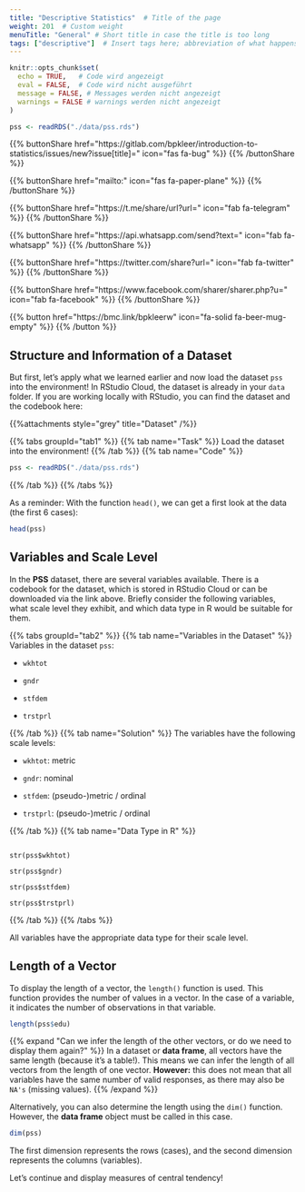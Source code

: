 ```yaml
---
title: "Descriptive Statistics"  # Title of the page
weight: 201  # Custom weight 
menuTitle: "General" # Short title in case the title is too long
tags: ["descriptive"]  # Insert tags here; abbreviation of what happens on the page
---
```

```r
knitr::opts_chunk$set(
  echo = TRUE,   # Code wird angezeigt
  eval = FALSE,  # Code wird nicht ausgeführt
  message = FALSE, # Messages werden nicht angezeigt
  warnings = FALSE # warnings werden nicht angezeigt
)

pss <- readRDS("./data/pss.rds")   
```

{{% buttonShare href=\"https\:\/\/gitlab.com\/bpkleer\/introduction-to-statistics\/issues\/new?issue[title]=\" icon=\"fas fa-bug\" %}} {{% /buttonShare %}} 

{{% buttonShare href=\"mailto\:\" icon=\"fas fa-paper-plane\" %}} {{% /buttonShare %}}

{{% buttonShare href=\"https\:\/\/t.me\/share\/url?url=\" icon=\"fab fa-telegram\" %}} {{% /buttonShare %}}

{{% buttonShare href=\"https\:\/\/api.whatsapp.com\/send?text=\" icon=\"fab fa-whatsapp\" %}} {{% /buttonShare %}}

{{% buttonShare href=\"https\:\/\/twitter.com\/share?url=\" icon=\"fab fa-twitter\" %}} {{% /buttonShare %}}

{{% buttonShare href=\"https\:\/\/www.facebook.com\/sharer\/sharer.php?u=\" icon=\"fab fa-facebook\" %}} {{% /buttonShare %}}

{{% button href=\"https\:\/\/bmc.link\/bpkleerw\" icon=\"fa-solid fa-beer-mug-empty\" %}} {{% /button %}}

## Structure and Information of a Dataset
But first, let's apply what we learned earlier and now load the dataset `pss` into the environment! In RStudio Cloud, the dataset is already in your `data` folder. If you are working locally with RStudio, you can find the dataset and the codebook here:

{{%attachments style=\"grey\" title=\"Dataset\" /%}}

{{% tabs groupId=\"tab1\" %}}
{{% tab name=\"Task\" %}}
Load the dataset into the environment!
{{% /tab %}}
{{% tab name=\"Code\" %}}
```R
pss <- readRDS("./data/pss.rds")
```
{{% /tab %}}
{{% /tabs %}}

As a reminder: With the function `head()`, we can get a first look at the data (the first $6$ cases):
```r
head(pss)
```

## Variables and Scale Level

In the **PSS** dataset, there are several variables available. There is a codebook for the dataset, which is stored in RStudio Cloud or can be downloaded via the link above. 
Briefly consider the following variables, what scale level they exhibit, and which data type in R would be suitable for them. 

{{% tabs groupId=\"tab2\" %}}
{{% tab name=\"Variables in the Dataset\" %}}
Variables in the dataset `pss`:

- `wkhtot`

- `gndr`

- `stfdem`

- `trstprl`

{{% /tab %}}
{{% tab name=\"Solution\" %}}
The variables have the following scale levels:

- `wkhtot`: metric

- `gndr`: nominal

- `stfdem`: (pseudo-)metric / ordinal

- `trstprl`: (pseudo-)metric / ordinal

{{% /tab %}}
{{% tab name=\"Data Type in R\" %}}
```

str(pss$wkhtot)

str(pss$gndr)

str(pss$stfdem)

str(pss$trstprl)

```
{{% /tab %}}
{{% /tabs %}}

All variables have the appropriate data type for their scale level.

## Length of a Vector
To display the length of a vector, the `length()` function is used. This function provides the number of values in a vector. In the case of a variable, it indicates the number of observations in that variable.
```r
length(pss$edu)
```

{{% expand \"Can we infer the length of the other vectors, or do we need to display them again?\" %}}
In a dataset or **data frame**, all vectors have the same length (because it's a table!). This means we can infer the length of all vectors from the length of one vector. **However:** this does not mean that all variables have the same number of valid responses, as there may also be `NA's` (missing values).
{{% /expand %}}

Alternatively, you can also determine the length using the `dim()` function. However, the **data frame** object must be called in this case.
```r
dim(pss)
```

The first dimension represents the rows (cases), and the second dimension represents the columns (variables).

Let's continue and display measures of central tendency!
